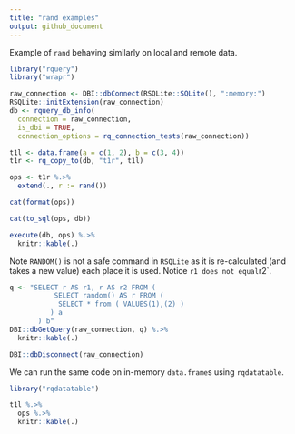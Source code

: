 ```yaml
---
title: "rand examples"
output: github_document
---
```


Example of `rand` behaving similarly on local and remote data.

```r
library("rquery")
library("wrapr")

raw_connection <- DBI::dbConnect(RSQLite::SQLite(), ":memory:")
RSQLite::initExtension(raw_connection)
db <- rquery_db_info(
  connection = raw_connection,
  is_dbi = TRUE,
  connection_options = rq_connection_tests(raw_connection))

t1l <- data.frame(a = c(1, 2), b = c(3, 4))
t1r <- rq_copy_to(db, "t1r", t1l)

ops <- t1r %.>%
  extend(., r := rand())

cat(format(ops))

cat(to_sql(ops, db))

execute(db, ops) %.>%
  knitr::kable(.)
```

Note `RANDOM()` is not a safe command in `RSQLite` as it is re-calculated (and takes a new value) each place it is used.  Notice `r1 does not equal `r2`.

```r
q <- "SELECT r AS r1, r AS r2 FROM (
           SELECT random() AS r FROM (
            SELECT * from ( VALUES(1),(2) )
          ) a
       ) b"
DBI::dbGetQuery(raw_connection, q) %.>%
  knitr::kable(.)
```

```r
DBI::dbDisconnect(raw_connection)
```

We can run the same code on in-memory `data.frame`s using `rqdatatable`.

```r
library("rqdatatable")

t1l %.>% 
  ops %.>%
  knitr::kable(.)
```


